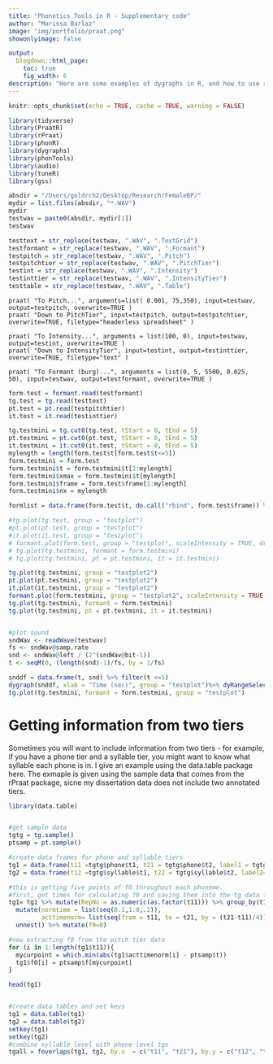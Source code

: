 ```yaml
---
title: "Phonetics Tools in R - Supplementary code"
author: "Marissa Barlaz"
image: "img/portfolio/praat.png"
showonlyimage: false

output:
  blogdown::html_page:
    toc: true
    fig_width: 6
description: "Here are some examples of dygraphs in R, and how to use rPraat for formants."
---
```


```r
knitr::opts_chunk$set(echo = TRUE, cache = TRUE, warning = FALSE)
```

```r
library(tidyverse)
library(PraatR)
library(rPraat)
library(phonR)
library(dygraphs)
library(phonTools)
library(audio)
library(tuneR)
library(gss)
```

```r
absdir = "/Users/goldrch2/Desktop/Research/FemaleBP/"
mydir = list.files(absdir, "*.WAV")
mydir
testwav = paste0(absdir, mydir[1])
testwav

testtext = str_replace(testwav, ".WAV", ".TextGrid")
testformant = str_replace(testwav, ".WAV", ".Formant")
testpitch = str_replace(testwav, ".WAV", ".Pitch")
testpitchtier = str_replace(testwav, ".WAV", ".PitchTier")
testint = str_replace(testwav, ".WAV", ".Intensity")
testinttier = str_replace(testwav, ".WAV", ".IntensityTier")
testtable = str_replace(testwav, ".WAV", ".Table")

```



```praat
praat( "To Pitch...", arguments=list( 0.001, 75,350), input=testwav, output=testpitch, overwrite=TRUE )
praat( "Down to PitchTier", input=testpitch, output=testpitchtier, overwrite=TRUE, filetype="headerless spreadsheet" )

praat( "To Intensity...", arguments = list(100, 0), input=testwav, output=testint, overwrite=TRUE )
praat( "Down to IntensityTier", input=testint, output=testinttier, overwrite=TRUE, filetype="text" )

praat( "To Formant (burg)...", arguments = list(0, 5, 5500, 0.025, 50), input=testwav, output=testformant, overwrite=TRUE )
```

```r
form.test = formant.read(testformant)
tg.test = tg.read(testtext)
pt.test = pt.read(testpitchtier)
it.test = it.read(testinttier)

tg.testmini = tg.cut0(tg.test, tStart = 0, tEnd = 5)
pt.testmini = pt.cut0(pt.test, tStart = 0, tEnd = 5)
it.testmini = it.cut0(it.test, tStart = 0, tEnd = 5)
mylength = length(form.test$t[form.test$t<=5])
form.testmini = form.test
form.testmini$t = form.testmini$t[1:mylength]
form.testmini$xmax = form.testmini$t[mylength]
form.testmini$frame = form.test$frame[1:mylength] 
form.testmini$nx = mylength

formlist = data.frame(form.test$t, do.call("rbind", form.test$frame)) %>% mutate(frequency = str_replace_all(frequency, "(^[^[:digit:]]+|\\)$)", ""), bandwidth = str_replace_all(bandwidth, "(^[^[:digit:]]+|\\)$)", "")) %>% separate(frequency, into =c("f1", "f2", "f3", "f4", "f5"), sep = ",") %>% separate(bandwidth, into =c("f1_bw", "f2_bw", "f3_bw", "f4_bw", "f5_bw"), sep = ",") %>% mutate_at(.vars = c(4:13), .funs  = "as.numeric")
```


```r
#tg.plot(tg.test, group = "testplot")
#pt.plot(pt.test, group = "testplot")
#it.plot(it.test, group = "testplot")
# formant.plot(form.test, group = "testplot", scaleIntensity = TRUE, drawBandwidth = TRUE)
# tg.plot(tg.testmini, formant = form.testmini)
# tg.plot(tg.testmini, pt = pt.testmini, it = it.testmini)

tg.plot(tg.testmini, group = "testplot2")
pt.plot(pt.testmini, group = "testplot2")
it.plot(it.testmini, group = "testplot2")
formant.plot(form.testmini, group = "testplot2", scaleIntensity = TRUE, drawBandwidth = TRUE)
tg.plot(tg.testmini, formant = form.testmini)
tg.plot(tg.testmini, pt = pt.testmini, it = it.testmini)


#plot sound
sndWav <- readWave(testwav)
fs <- sndWav@samp.rate
snd <- sndWav@left / (2^(sndWav@bit-1))
t <- seqM(0, (length(snd)-1)/fs, by = 1/fs)

snddf = data.frame(t, snd) %>% filter(t <=5)
dygraph(snddf, xlab = "Time (sec)", group = "testplot")%>% dyRangeSelector(height = 20)
tg.plot(tg.testmini, formant = form.testmini, group = "testplot")


```


# Getting information from two tiers
Sometimes you will want to include information from two tiers - for example, if you have a phone tier and a syllable tier, you might want to know what syllable each phone is in. I give an example using the data.table package here. The exmaple is given using the sample data that comes from the rPraat package, sicne my dissertation data does not include two annotated tiers. 
```r

library(data.table)


#get sample data
tgtg = tg.sample()
ptsamp = pt.sample()

#create data frames for phone and syllable tiers
tg1 = data.frame(t11 =tgtg$phone$t1, t21 = tgtg$phone$t2, label1 = tgtg$phone$label)
tg2 = data.frame(t12 =tgtg$syllable$t1, t22 = tgtg$syllable$t2, label2= tgtg$syllable$label)

#this is getting five points of f0 throughout each phoneme. 
#first, get times for calculating f0 and saving them into the tg data frame
tg1= tg1 %>% mutate(RepNo = as.numeric(as.factor(t11))) %>% group_by(t11) %>% 
  mutate(normtime = list(seq(0.1,1.0,.2)),
         acttimenorm= list(seq(from = t11, to = t21, by = (t21-t11)/4))) %>%
  unnest() %>% mutate(f0=0)

#now extracting f0 from the pitch tier data
for (i in 1:length(tg1$t11)){
  mycurpoint = which.min(abs(tg1$acttimenorm[i] - ptsamp$t))
  tg1$f0[i] = ptsamp$f[mycurpoint]
}

head(tg1)


#create data tables and set keys
tg1 = data.table(tg1)
tg2 = data.table(tg2)
setkey(tg1)
setkey(tg2)
#combine syllable level with phone level tgs
tgall = foverlaps(tg1, tg2, by.x  = c("t11", "t21"), by.y = c("t12", "t22"), type = "within")

```

